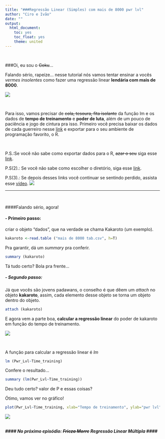 ```yaml
---
title: "###Regressão Linear (Simples) com mais de 8000 pwr lvl"
author: "Ciro e Ivão"
date: ""
output: 
  html_document:
    toc: yes
    toc_float: yes
    theme: united
---
```



\ 


###Oi, eu sou o ~~Goku~~...

Falando sério, rapeize... nesse tutorial nós vamos tentar ensinar a vocês *vermes insolentes* como fazer uma regressão linear **lendária com mais de 8000**.

![](http://2.bp.blogspot.com/-ybY9yiBwrrA/TZUsHVLQ6fI/AAAAAAAAAAg/tRfY2vuPEVw/s1600/nappa+8mil.jpg)

\ 

Para isso, vamos precisar de ~~cola, tesoura, fita isolante~~ da função lm e os dados de **tempo de treinamento** e **poder de luta**, além de um pouco de paciência e jogo de cintura pra isso.
Primeiro você precisa baixar os dados de cada guerreiro nesse [link](dropbox) e exportar para o seu ambiente de programação favorito, o R.


\ 

P.S.:Se você não sabe como exportar dados para o R, ~~azar o seu~~ siga esse [link](https://cantinhodor.files.wordpress.com/2015/03/introduc3a7c3a3o-ao-software-r-para-biologia-marcos-vital-ufal-marc3a7o-2015.pdf).

P.S(2).: Se você não sabe como escolher o diretório, siga esse [link](https://cantinhodor.files.wordpress.com/2015/03/introduc3a7c3a3o-ao-software-r-para-biologia-marcos-vital-ufal-marc3a7o-2015.pdf).

P.S(3).: Se depois desses links você continuar se sentindo perdido, assista esse [vídeo](https://www.youtube.com/watch?v=VU3CUnP6_0A).
![](http://media3.giphy.com/media/ANbD1CCdA3iI8/200.gif)

***

\ 

####Falando sério, agora!

#### - Primeiro passo:
criar o objeto "dados", que na verdade se chama Kakaroto (um exemplo).

```r
kakaroto <-read.table ("mais de 8000 tab.csv", h=T)
```

Pra garantir, dá um *summary* pra conferir.

```r
summary (kakaroto)

```

Tá tudo certo? Bola pra frente...

##### - Segundo passo:

Já que vocês são jovens padawans, o conselho é que dêem um *attach* no objeto **kakaroto**, assim, cada elemento desse objeto se torna um objeto dentro do objeto.

```r
attach (kakaroto)
```

E agora vem a parte boa, **calcular a regressão linear** do poder de kakaroto em função do tempo de treinamento.

![](http://vignette1.wikia.nocookie.net/pl.dragonball/images/c/c0/SonGoku.png/revision/latest?cb=20111212174032&format=original)

\ 

A função para calcular a regressão linear é *lm*

```r
lm (Pwr_Lvl~Time_training)
```

Confere o resultado...

```r
summary (lm(Pwr_Lvl~Time_training))
```
Deu tudo certo? valor de P e essas coisas?

Ótimo, vamos ver no gráfico!


```r
plot(Pwr_Lvl~Time_training, xlab="Tempo de treinamento", ylab="pwr lvl")
```

![](https://s-media-cache-ak0.pinimg.com/736x/ed/57/f0/ed57f0707ceb8ee59536002f9c4a6e56.jpg)

\
___
#### No próximo episódio: ~~Frieza Morre~~  **Regressão Linear Múltipla** ####
___

